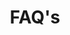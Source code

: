 ---
individual-type: "page"
id: 1
title: "FAQ's"
slug: "/faq"
image: "img/wedding_hero_img.jpg"
status: ""
content: {"faqs" : [
    {"question" : "?", "answer" : "!"}
]}
---